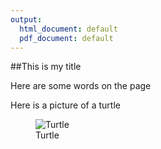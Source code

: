 ```yaml
---
output:
  html_document: default
  pdf_document: default
---
```

##This is my title

Here are some words on the page

Here is a picture of a turtle

![Turtle](https://i.ytimg.com/vi/p4Jj9QZFJvw/hqdefault.jpg)